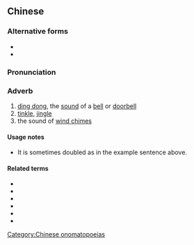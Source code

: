 {{also|丁当}}
==Chinese==
{{zh-forms|s=丁当}}

===Alternative forms===
* {{zh-l|叮當}}
* {{zh-l|叮噹}}

===Pronunciation===
{{zh-pron
|m=dīngdāng
|c=ding1 dong1
|cat=adv
}}

===Adverb===
{{zh-adv}}

# [[ding dong]], the [[sound]] of a [[bell]] or [[doorbell]]
# [[tinkle]], [[jingle]]
# the sound of [[wind chimes]]
#: {{zh-x|風 鈴 @'''丁當丁當''' 響。|The wind chimes go "ding dong".}}

====Usage notes====
* It is sometimes doubled as in the example sentence above.

====Related terms====
* {{zh-l|丁等}}
* {{zh-l|丁丁}}
* {{zh-l|丁東}}
* {{zh-l|丁冬}}
* {{zh-l|丁丁當當}}
* {{zh-l|吉丁當}}

[[Category:Chinese onomatopoeias]]